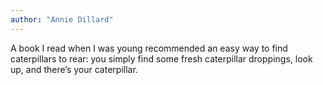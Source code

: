 ```yaml
---
author: "Annie Dillard"
---
```


A book I read when I was young recommended an easy way to find caterpillars to rear: you simply find some fresh caterpillar droppings, look up, and there’s your caterpillar.


